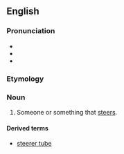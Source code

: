 ==English==

===Pronunciation===
* {{IPA|/ˈstɪəɹə(ɹ)/|lang=en}}
* {{rhymes|ɪəɹə(ɹ)|lang=en}}
* {{rhymes|ɪɹə(ɹ)|lang=en}}

===Etymology===
{{suffix|en|steer|er}}

===Noun===
{{en-noun}}

# Someone or something that [[steers]].

====Derived terms====
* [[steerer tube]]